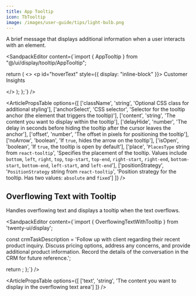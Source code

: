 ```yaml
---
title: App Tooltip
icon: TbTooltip
image: /images/user-guide/tips/light-bulb.png
---
```


A brief message that displays additional information when a user interacts with an element.


<ArticleTabs label1="Usage" label2="Props">
<ArticleTab>

<SandpackEditor content={`import { AppTooltip } from "@/ui/display/tooltip/AppTooltip";

  return (
    <>
      <p id="hoverText" style={{ display: "inline-block" }}>
        Customer Insights
      </p>
      <AppTooltip
        className
        anchorSelect="#hoverText"
        content="Explore customer behavior and preferences"
        delayHide={0}
        offset={6}
        noArrow={false}
        isOpen={true}
        place="bottom"
        positionStrategy="absolute"
      />
    </>
  );
};`} />

</ArticleTab>

<ArticleTab>

<ArticlePropsTable options={[
  ['className', 'string', 'Optional CSS class for additional styling'],
  ['anchorSelect', 'CSS selector', 'Selector for the tooltip anchor (the element that triggers the tooltip)'],
  ['content', 'string', 'The content you want to display within the tooltip'],
  ['delayHide', 'number', 'The delay in seconds before hiding the tooltip after the cursor leaves the anchor'],
  ['offset', 'number', 'The offset in pixels for positioning the tooltip'],
  ['noArrow', 'boolean', 'If `true`, hides the arrow on the tooltip'],
  ['isOpen', 'boolean', 'If `true`, the tooltip is open by default'],
  ['place', '`PlacesType` string from `react-tooltip`', 'Specifies the placement of the tooltip. Values include `bottom`, `left`, `right`, `top`, `top-start`, `top-end`, `right-start`, `right-end`, `bottom-start`, `bottom-end`, `left-start`, and `left-end`'],
  ['positionStrategy', '`PositionStrategy` string from `react-tooltip`', 'Position strategy for the tooltip. Has two values: `absolute` and `fixed`']
]} />

</ArticleTab>

</ArticleTabs>

## Overflowing Text with Tooltip

Handles overflowing text and displays a tooltip when the text overflows. 

<ArticleTabs label1="Usage" label2="Props">
<ArticleTab>

<SandpackEditor content={`import { OverflowingTextWithTooltip } from 'twenty-ui/display';

  const crmTaskDescription =
    'Follow up with client regarding their recent product inquiry. Discuss pricing options, address any concerns, and provide additional product information. Record the details of the conversation in the CRM for future reference.';

  return <OverflowingTextWithTooltip text={crmTaskDescription} />;
};`} />

</ArticleTab>

<ArticleTab>

<ArticlePropsTable options={[
  ['text', 'string', 'The content you want to display in the overflowing text area']
]} />

</ArticleTab>

</ArticleTabs>

<ArticleEditContent></ArticleEditContent>